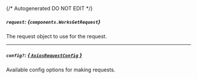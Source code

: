 {/* Autogenerated DO NOT EDIT  */}

##### `request`: *{`components.WorksGetRequest`}*
The request object to use for the request.
<Collapsible openLabel={Labels.showProperties} closeLabel={Labels.hideProperties}>
    <WorksGetRequest/>
</Collapsible>

---
##### `config?`: [*{ `AxiosRequestConfig` }*](https://axios-http.com/docs/req_config)
Available config options for making requests.


